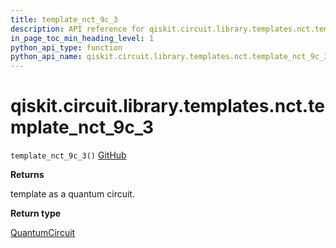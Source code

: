 ```yaml
---
title: template_nct_9c_3
description: API reference for qiskit.circuit.library.templates.nct.template_nct_9c_3
in_page_toc_min_heading_level: 1
python_api_type: function
python_api_name: qiskit.circuit.library.templates.nct.template_nct_9c_3
---
```


# qiskit.circuit.library.templates.nct.template\_nct\_9c\_3

<span id="qiskit.circuit.library.templates.nct.template_nct_9c_3" />

`template_nct_9c_3()` [GitHub](https://github.com/qiskit/qiskit/tree/stable/0.23/qiskit/circuit/library/templates/nct/template_nct_9c_3.py "view source code")

**Returns**

template as a quantum circuit.

**Return type**

[QuantumCircuit](qiskit.circuit.QuantumCircuit "qiskit.circuit.QuantumCircuit")

